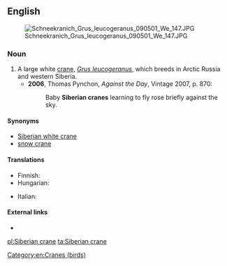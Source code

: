 ==English==
[[File:Schneekranich Grus leucogeranus 090501 We 147.JPG|thumb|upright]]

===Noun===
{{en-noun|head=[[Siberian]] [[crane]]}}

# A large white [[crane]], ''[[Grus leucogeranus]]'', which breeds in Arctic Russia and western Siberia.
#* '''2006''', Thomas Pynchon, ''Against the Day'', Vintage 2007, p. 870:
#*: Baby '''Siberian cranes''' learning to fly rose briefly against the sky.

====Synonyms====
* [[Siberian white crane]]
* [[snow crane]]

====Translations====
{{trans-top|''Grus leucogeranus''}}
* Finnish: {{t+|fi|lumikurki}}
* Hungarian: {{t|hu|hódaru}}
{{trans-mid}}
* Italian: {{t|it|gru siberiana|f}}
{{trans-bottom}}

====External links====
* {{pedia}}
[[Category:en:Cranes (birds)]]

[[pl:Siberian crane]]
[[ta:Siberian crane]]